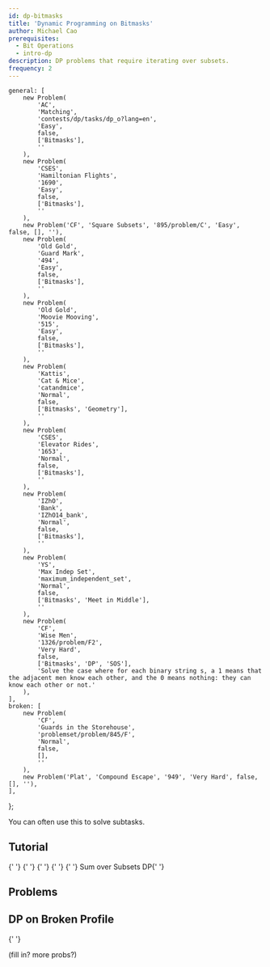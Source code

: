```yaml
---
id: dp-bitmasks
title: 'Dynamic Programming on Bitmasks'
author: Michael Cao
prerequisites:
  - Bit Operations
  - intro-dp
description: DP problems that require iterating over subsets.
frequency: 2
---
```



	general: [
		new Problem(
			'AC',
			'Matching',
			'contests/dp/tasks/dp_o?lang=en',
			'Easy',
			false,
			['Bitmasks'],
			''
		),
		new Problem(
			'CSES',
			'Hamiltonian Flights',
			'1690',
			'Easy',
			false,
			['Bitmasks'],
			''
		),
		new Problem('CF', 'Square Subsets', '895/problem/C', 'Easy', false, [], ''),
		new Problem(
			'Old Gold',
			'Guard Mark',
			'494',
			'Easy',
			false,
			['Bitmasks'],
			''
		),
		new Problem(
			'Old Gold',
			'Moovie Mooving',
			'515',
			'Easy',
			false,
			['Bitmasks'],
			''
		),
		new Problem(
			'Kattis',
			'Cat & Mice',
			'catandmice',
			'Normal',
			false,
			['Bitmasks', 'Geometry'],
			''
		),
		new Problem(
			'CSES',
			'Elevator Rides',
			'1653',
			'Normal',
			false,
			['Bitmasks'],
			''
		),
		new Problem(
			'IZhO',
			'Bank',
			'IZhO14_bank',
			'Normal',
			false,
			['Bitmasks'],
			''
		),
		new Problem(
			'YS',
			'Max Indep Set',
			'maximum_independent_set',
			'Normal',
			false,
			['Bitmasks', 'Meet in Middle'],
			''
		),
		new Problem(
			'CF',
			'Wise Men',
			'1326/problem/F2',
			'Very Hard',
			false,
			['Bitmasks', 'DP', 'SOS'],
			'Solve the case where for each binary string s, a 1 means that the adjacent men know each other, and the 0 means nothing: they can know each other or not.'
		),
	],
	broken: [
		new Problem(
			'CF',
			'Guards in the Storehouse',
			'problemset/problem/845/F',
			'Normal',
			false,
			[],
			''
		),
		new Problem('Plat', 'Compound Escape', '949', 'Very Hard', false, [], ''),
	],
};

<Info title="Pro Tip">

You can often use this to solve subtasks.

</Info>

## Tutorial

<Resources>
	<Resource source="PAPS" title="9.4 - Subset DP">
		{' '}
	</Resource>
	<Resource
		source="CPH"
		title="10 (Bit Manipulation), 19.2 (Hamiltonian Paths)"
	>
		{' '}
	</Resource>
	<Resource source="CF" title="DP Over Subsets" url="337">
		{' '}
	</Resource>
	<Resource
		source="HE"
		title="DP and Bit Masking"
		url="https://www.hackerearth.com/practice/algorithms/dynamic-programming/bit-masking/tutorial/"
	>
		{' '}
	</Resource>
	<Resource source="CF" title="SOS Dynamic Programming" url="45223">
		{' '}
		Sum over Subsets DP{' '}
	</Resource>
</Resources>

## Problems

<Problems problems={problems.general} />

## DP on Broken Profile

<Resources>
	<Resource
		source="cp-algo"
		title="DP on Broken Profile"
		url="dynamic_programming/profile-dynamics.html"
	>
		{' '}
	</Resource>
</Resources>

(fill in? more probs?)

<Problems problems={problems.broken} />
